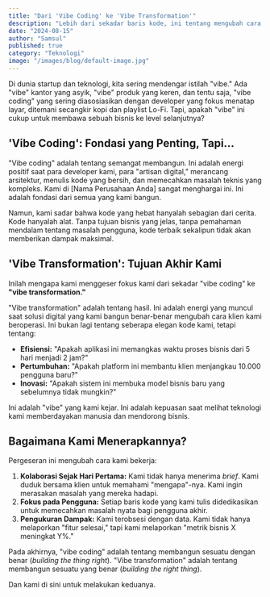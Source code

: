 ```yaml
---
title: "Dari 'Vibe Coding' ke 'Vibe Transformation'"
description: "Lebih dari sekadar baris kode, ini tentang mengubah cara bisnis beroperasi. Bagaimana kami membawa 'vibe' positif dari coding ke transformasi digital yang nyata."
date: "2024-08-15"
author: "Samsul"
published: true
category: "Teknologi"
image: "/images/blog/default-image.jpg"
---
```


Di dunia startup dan teknologi, kita sering mendengar istilah "vibe." Ada "vibe" kantor yang asyik, "vibe" produk yang keren, dan tentu saja, "vibe coding" yang sering diasosiasikan dengan developer yang fokus menatap layar, ditemani secangkir kopi dan playlist Lo-Fi. Tapi, apakah "vibe" ini cukup untuk membawa sebuah bisnis ke level selanjutnya?

## 'Vibe Coding': Fondasi yang Penting, Tapi...

"Vibe coding" adalah tentang semangat membangun. Ini adalah energi positif saat para developer kami, para "artisan digital," merancang arsitektur, menulis kode yang bersih, dan memecahkan masalah teknis yang kompleks. Kami di [Nama Perusahaan Anda] sangat menghargai ini. Ini adalah fondasi dari semua yang kami bangun.

Namun, kami sadar bahwa kode yang hebat hanyalah sebagian dari cerita. Kode hanyalah alat. Tanpa tujuan bisnis yang jelas, tanpa pemahaman mendalam tentang masalah pengguna, kode terbaik sekalipun tidak akan memberikan dampak maksimal.

## 'Vibe Transformation': Tujuan Akhir Kami

Inilah mengapa kami menggeser fokus kami dari sekadar "vibe coding" ke **"vibe transformation."**

"Vibe transformation" adalah tentang hasil. Ini adalah energi yang muncul saat solusi digital yang kami bangun benar-benar mengubah cara klien kami beroperasi. Ini bukan lagi tentang seberapa elegan kode kami, tetapi tentang:

-   **Efisiensi:** "Apakah aplikasi ini memangkas waktu proses bisnis dari 5 hari menjadi 2 jam?"
-   **Pertumbuhan:** "Apakah platform ini membantu klien menjangkau 10.000 pengguna baru?"
-   **Inovasi:** "Apakah sistem ini membuka model bisnis baru yang sebelumnya tidak mungkin?"

Ini adalah "vibe" yang kami kejar. Ini adalah kepuasan saat melihat teknologi kami memberdayakan manusia dan mendorong bisnis.

## Bagaimana Kami Menerapkannya?

Pergeseran ini mengubah cara kami bekerja:

1.  **Kolaborasi Sejak Hari Pertama:** Kami tidak hanya menerima *brief*. Kami duduk bersama klien untuk memahami "mengapa"-nya. Kami ingin merasakan masalah yang mereka hadapi.
2.  **Fokus pada Pengguna:** Setiap baris kode yang kami tulis didedikasikan untuk memecahkan masalah nyata bagi pengguna akhir.
3.  **Pengukuran Dampak:** Kami terobsesi dengan data. Kami tidak hanya melaporkan "fitur selesai," tapi kami melaporkan "metrik bisnis X meningkat Y%."

Pada akhirnya, "vibe coding" adalah tentang membangun sesuatu dengan benar (*building the thing right*). "Vibe transformation" adalah tentang membangun sesuatu yang benar (*building the right thing*).

Dan kami di sini untuk melakukan keduanya.
